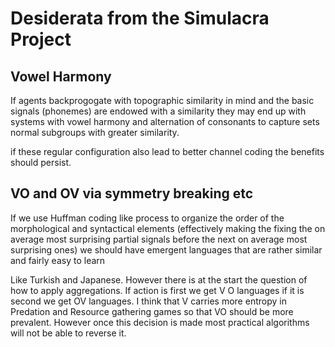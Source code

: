 
# Desiderata from the Simulacra Project


## Vowel Harmony

<!--TODO: 
- [ ] move to Simulacra Project 
- [ ] reference in communication section
-->

If agents backprogogate with topographic similarity in mind and the 
basic signals (phonemes) are endowed with a similarity they may end up with systems with vowel harmony and alternation of consonants to capture sets normal subgroups with greater similarity.

if these regular configuration also lead to better channel coding the benefits should persist. 


## VO and OV via symmetry breaking etc


<!--TODO: 

- [ ] move to the Simulacra Project.
- [ ] reference in pertinent sections.

-->


If we use Huffman coding like process to organize the order of the morphological and syntactical elements (effectively making the fixing the on average most surprising partial signals before the next on average most surprising ones) we should have emergent languages that are rather similar and fairly easy to learn 

Like Turkish and Japanese. However there is at the start the question of how to apply aggregations. If action is first we get V O languages if it is second we get OV languages. I think that V carries more entropy in Predation and Resource gathering games so that VO should be more prevalent. However once this decision is made most practical algorithms will not be able to reverse it.
